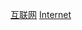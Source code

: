 {{Categories by country|nocat}}
{{Commonscat|Internet by country}}

[[Category:互联网|]]
[[Category:按國家分類|Internet]]